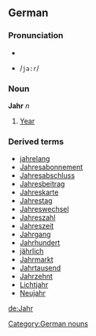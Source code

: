 ==German==
===Pronunciation===
*{{IPA|/jaːr/}}
*{{SAMPA}} /<tt>ja:r</tt>/

===Noun===
'''Jahr''' ''n''
#[[year|Year]]

{{de-decl-noun|Jahr|Jahre|Jahrs]], [[Jahres|Jahre|Jahr|Jahren|Jahr|Jahre}}

===Derived terms===
*[[jahrelang]]
*[[Jahresabonnement]]
*[[Jahresabschluss]]
*[[Jahresbeitrag]]
*[[Jahreskarte]]
*[[Jahrestag]]
*[[Jahreswechsel]]
*[[Jahreszahl]]
*[[Jahreszeit]]
*[[Jahrgang]]
*[[Jahrhundert]]
*[[jährlich]]
*[[Jahrmarkt]]
*[[Jahrtausend]]
*[[Jahrzehnt]]
*[[Lichtjahr]]
*[[Neujahr]]

[[Category:German nouns]]

[[de:Jahr]]